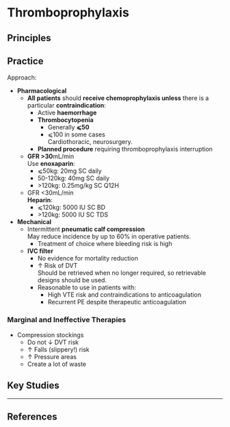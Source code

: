 # Thromboprophylaxis {#sec-thromboprophylaxis}

## Principles


## Practice

Approach:

* **Pharmacological**
	* **All patients** should **receive chemoprophylaxis unless** there is a particular **contraindication**:
		* Active **haemorrhage**
		* **Thrombocytopenia**
			* Generally **⩽50**
			* ⩽100 in some cases\
			Cardiothoracic, neurosurgery.
		* **Planned procedure** requiring thromboprophylaxis interruption
	* **GFR >30**mL/min\
	Use **enoxaparin**:
		* ⩽50kg: 20mg SC daily
		* 50-120kg: 40mg SC daily
		* \>120kg: 0.25mg/kg SC Q12H
	* GFR <30mL/min\
	**Heparin**:
		* ⩽120kg: 5000 IU SC BD
		* \>120kg: 5000 IU SC TDS
* **Mechanical**
	* Intermittent **pneumatic calf compression**\
	May reduce incidence by up to 60% in operative patients.
		* Treatment of choice where bleeding risk is high
	* **IVC filter**
		* No evidence for mortality reduction
		* ↑ Risk of DVT\
		Should be retrieved when no longer required, so retrievable designs should be used.
		* Reasonable to use in patients with:
			* High VTE risk and contraindications to anticoagulation
			* Recurrent PE despite therapeutic anticoagulation	


### Marginal and Ineffective Therapies

* Compression stockings\
	* Do not ↓ DVT risk
	* ↑ Falls (slippery!) risk
	* ↑ Pressure areas
	* Create a lot of waste


## Key Studies

---

## References
